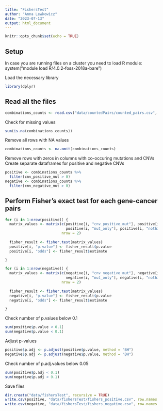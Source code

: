 ```yaml
---
title: "FishersTest"
author: "Anna Lewkowicz"
date: "2023-07-13"
output: html_document
---
```


```r
knitr::opts_chunk$set(echo = TRUE)
```


## Setup 

In case you are running files on a cluster you need to load R module:
system("module load R/4.0.2-foss-2018a-bare")

Load the necessary library

```r
library(dplyr) 
```

## Read all the files

```r
combinations_counts <- read.csv("data/countedPairs/counted_pairs.csv", head = TRUE)
```

Check for missing values

```r
sum(is.na(combinations_counts))
```

Remove all rows with NA values

```r
combinations_counts <- na.omit(combinations_counts)
```

Remove rows with zeros in columns with co-occuring mutations and CNVs
Create separate dataframes for positive and negative CNVs

```r
positive <- combinations_counts %>%
  filter(cnv_positive_mut > 0)
negative <- combinations_counts %>%
  filter(cnv_negative_mut > 0)
```

## Perform Fisher's exact test for each gene-cancer pairs

```r
for (i in 1:nrow(positive)) {
  matrix_values <- matrix(c(positive[i, "cnv_positive_mut"], positive[i, "cnv_positive"], 
                            positive[i, "mut_only"], positive[i, "nothing"]),
                          nrow = 2)
  
  fisher_result <- fisher.test(matrix_values)
  positive[i, "p.value"] <- fisher_result$p.value
  positive[i, "odds"] <- fisher_result$estimate

}

for (i in 1:nrow(negative)) {
  matrix_values <- matrix(c(negative[i, "cnv_negative_mut"], negative[i, "cnv_negative"], 
                            negative[i, "mut_only"], negative[i, "nothing"]),
                          nrow = 2)
  
  fisher_result <- fisher.test(matrix_values)
  negative[i, "p.value"] <- fisher_result$p.value
  negative[i, "odds"] <- fisher_result$estimate

}
```

Check number of p.values below 0.1

```r
sum(positive$p.value < 0.1)
sum(negative$p.value < 0.1)
```

Adjust p-values

```r
positive$p.adj <- p.adjust(positive$p.value, method = "BH")
negative$p.adj <- p.adjust(negative$p.value, method = "BH")
```

Check number of p.adj.values below 0.05

```r
sum(positive$p.adj < 0.1)
sum(negative$p.adj < 0.1)
```

Save files

```r
dir.create("data/fishersTest", recursive = TRUE)
write.csv(positive, "data/fishersTest/fishers_positive.csv", row.names = FALSE)
write.csv(negative, "data/fishersTest/fishers_negative.csv", row.names = FALSE)
```